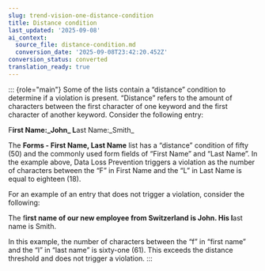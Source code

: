 ```yaml
---
slug: trend-vision-one-distance-condition
title: Distance condition
last_updated: '2025-09-08'
ai_context:
  source_file: distance-condition.md
  conversion_date: '2025-09-08T23:42:20.452Z'
conversion_status: converted
translation_ready: true
---
```


::: {role="main"}
Some of the lists contain a “distance” condition to determine if a violation is present. “Distance” refers to the amount of characters between the first character of one keyword and the first character of another keyword. Consider the following entry:

F**irst Name:\_John\_ L**ast Name:\_Smith\_

The **Forms - First Name, Last Name** list has a “distance” condition of fifty (50) and the commonly used form fields of “First Name” and “Last Name”. In the example above, Data Loss Prevention triggers a violation as the number of characters between the “F” in First Name and the “L” in Last Name is equal to eighteen (18).

For an example of an entry that does not trigger a violation, consider the following:

The f**irst name of our new employee from Switzerland is John. His l**ast name is Smith.

In this example, the number of characters between the “f” in “first name” and the “l” in “last name” is sixty-one (61). This exceeds the distance threshold and does not trigger a violation.
:::
